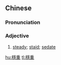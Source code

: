 {{also|稳重}}
==Chinese==
{{zh-forms|s=稳重}}

===Pronunciation===
{{zh-pron
|m=wěnzhòng
|c=wan2 zung6
|h=pfs=vún-chhung
|mn=qz:ún-tiǒng/tw,xm,zz:ún-tiōng
|cat=a
}}

===Adjective===
{{zh-adj}}

# [[steady]]; [[staid]]; [[sedate]]

[[hu:穩重]]
[[tl:穩重]]